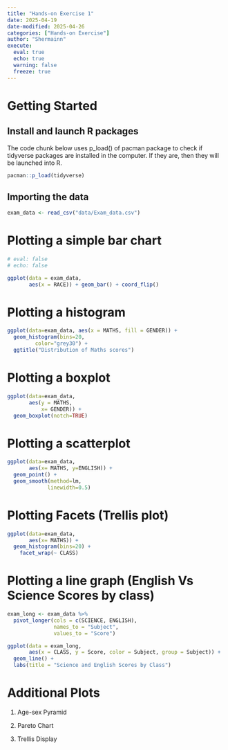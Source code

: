 ```yaml
---
title: "Hands-on Exercise 1"
date: 2025-04-19
date-modified: 2025-04-26
categories: ["Hands-on Exercise"]
author: "Shermainn"
execute: 
  eval: true
  echo: true
  warning: false
  freeze: true
---
```


# Getting Started

## Install and launch R packages

The code chunk below uses p_load() of pacman package to check if tidyverse packages are installed in the computer. If they are, then they will be launched into R.

```r
pacman::p_load(tidyverse)
```

## Importing the data

```r
exam_data <- read_csv("data/Exam_data.csv")
```

# Plotting a simple bar chart

```r
# eval: false
# echo: false

ggplot(data = exam_data,
       aes(x = RACE)) + geom_bar() + coord_flip()
```

# Plotting a histogram

```r
ggplot(data=exam_data, aes(x = MATHS, fill = GENDER)) +
  geom_histogram(bins=20, 
         color="grey30") +
  ggtitle("Distribution of Maths scores")

```

# Plotting a boxplot

```r
ggplot(data=exam_data, 
       aes(y = MATHS, 
           x= GENDER)) +
  geom_boxplot(notch=TRUE)
```

# Plotting a scatterplot

```r
ggplot(data=exam_data, 
       aes(x= MATHS, y=ENGLISH)) +
  geom_point() +
  geom_smooth(method=lm, 
             linewidth=0.5)
```

# Plotting Facets (Trellis plot)

```r
ggplot(data=exam_data, 
       aes(x= MATHS)) +
  geom_histogram(bins=20) +
    facet_wrap(~ CLASS)
```

# Plotting a line graph (English Vs Science Scores by class)

```r

exam_long <- exam_data %>%
  pivot_longer(cols = c(SCIENCE, ENGLISH),
               names_to = "Subject",
               values_to = "Score")

ggplot(data = exam_long, 
       aes(x = CLASS, y = Score, color = Subject, group = Subject)) +
  geom_line() +
  labs(title = "Science and English Scores by Class")

```

# Additional Plots

1.  Age-sex Pyramid

2.  Pareto Chart

3.  Trellis Display
